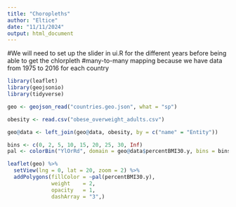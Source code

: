 ```yaml
---
title: "Choropleths"
author: "Eltice"
date: "11/11/2024"
output: html_document
---
```



#We will need to set up the slider in ui.R for the different years before being able to get the chlorpleth 
#many-to-many mapping because we have data from 1975 to 2016 for each country 
```r
library(leaflet)
library(geojsonio)
library(tidyverse)
```

```r
geo <- geojson_read("countries.geo.json", what = "sp")
```

```r
obesity <- read.csv("obese_overweight_adults.csv")

geo@data <- left_join(geo@data, obesity, by = c("name" = "Entity"))

bins <- c(0, 2, 5, 10, 15, 20, 25, 30, Inf)
pal <- colorBin("YlOrRd", domain = geo@data$percentBMI30.y, bins = bins)

leaflet(geo) %>%
  setView(lng = 0, lat = 20, zoom = 2) %>%
  addPolygons(fillColor = ~pal(percentBMI30.y),
              weight    = 2,
              opacity   = 1,
              dashArray = "3",)
```

